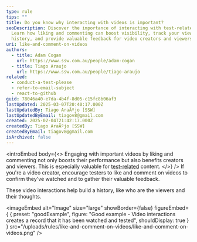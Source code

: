 ```yaml
---
type: rule
tips: ""
title: Do you know why interacting with videos is important?
seoDescription: Discover the importance of interacting with test-related videos.
  Learn how liking and commenting can boost visibility, track your viewing
  history, and provide valuable feedback for video creators and viewers.
uri: like-and-comment-on-videos
authors:
  - title: Adam Cogan
    url: https://www.ssw.com.au/people/adam-cogan
  - title: Tiago Araujo
    url: https://www.ssw.com.au/people/tiago-araujo
related:
  - conduct-a-test-please
  - refer-to-email-subject
  - react-to-github
guid: 78046a40-e7da-4b4f-8d05-c15fc8b06af3
lastUpdated: 2025-03-07T20:40:17.000Z
lastUpdatedBy: Tiago AraÃºjo [SSW]
lastUpdatedByEmail: tiagov8@gmail.com
created: 2025-02-04T21:42:17.000Z
createdBy: Tiago AraÃºjo [SSW]
createdByEmail: tiagov8@gmail.com
isArchived: false
---
```


<introEmbed
  body={<>
Engaging with important videos by liking and commenting not only boosts their performance but also benefits creators and viewers. This is especially valuable for [test-related](/conduct-a-test-please) content.
  </>}
/>
If you're a video creator, encourage testers to like and comment on videos to confirm they've watched and to gather their valuable feedback.

These video interactions help build a history, like who are the viewers and their thoughts.

<imageEmbed
  alt="Image"
  size="large"
  showBorder={false}
  figureEmbed={ {
    preset: "goodExample",
    figure: "Good example - Video interactions creates a record that it has been watched and tested",
    shouldDisplay: true
  } }
  src="/uploads/rules/like-and-comment-on-videos/like-and-comment-on-videos.png"
/>
